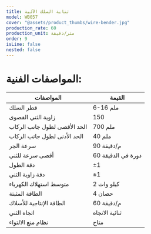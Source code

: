```yaml
---
title: ثناية السلك الآلية
model: WB057
cover: "@assets/product_thumbs/wire-bender.jpg"
production_rate: 60
production_unit: متر/دقيقة
order: 9
isLine: false
nested: false
---
```



<ProductTabs />

# **المواصفات الفنية:**

| المواصفات                    | القيمة             |
| ---------------------------- | ------------------ |
| قطر السلك                    | 6-16 ملم           |
| زاوية الثني القصوى           | 150                |
| الحد الأقصى لطول جانب الركاب | 700 ملم            |
| الحد الأدنى لطول جانب الركاب | 40 ملم             |
| سرعة الجر                    | 90 م/دقيقة         |
| أقصى سرعة للثني              | 60 دورة في الدقيقة |
| دقة الطول                    | ±1                 |
| دقة زاوية الثني              | ±1                 |
| متوسط ​​استهلاك الكهرباء     | 2 كيلو وات         |
| الطاقة المثبتة               | 4 حصان             |
| الطاقة الإنتاجية للأسلاك     | 60 م/دقيقة         |
| اتجاه الثني                  | ثنائية الاتجاه     |
| نظام منع الالتواء            | متاح               |
